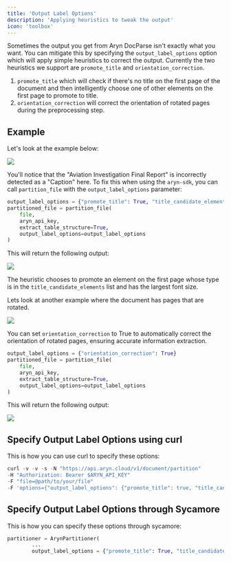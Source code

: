 ```yaml
---
title: 'Output Label Options'
description: 'Applying heuristics to tweak the output'
icon: 'toolbox'
---
```


Sometimes the output you get from Aryn DocParse isn't exactly what you want. You can mitigate this by specifying the `output_label_options` option which will apply simple heuristics to correct the output. Currently the two heuristics we support are `promote_title` and `orientation_correction`.
1. `promote_title` which will check if there's no title on the first page of the document and then intelligently choose one of other elements on the first page to promote to title. 
2. `orientation_correction` will correct the orientation of rotated pages during the preprocessing step.
## Example 

Let's look at the example below: 

<Frame>
  <img src="/images/ntsb_incorrect_caption.png" />
</Frame>

You'll notice that the "Aviation Investigation Final Report" is incorrectly detected as a "Caption" here. To fix this when using the `aryn-sdk`, you can call `partition_file` with the `output_label_options` parameter:


```python
output_label_options = {"promote_title": True, "title_candidate_elements":["Section-header", "Caption"], "orientation_correction": False}
partitioned_file = partition_file(
    file,
    aryn_api_key,
    extract_table_structure=True,
    output_label_options=output_label_options
)
```

This will return the following output:

 <Frame>
  <img src="/images/ntsb_correct_title.png" />
</Frame>

The heuristic chooses to promote an element on the first page whose type is in the `title_candidate_elements` list and has the largest font size. 


Lets look at another example where the document has pages that are rotated.

<Frame>
  <img src="/images/rotated_page.png" />
</Frame>

You can set `orientation_correction` to True to automatically correct the orientation of rotated pages, ensuring accurate information extraction.

```python
output_label_options = {"orientation_correction": True}
partitioned_file = partition_file(
    file,
    aryn_api_key,
    extract_table_structure=True,
    output_label_options=output_label_options
)
```
This will return the following output:

<Frame>
  <img src="/images/rotated_pdf_extraction.png" />
</Frame>




## Specify Output Label Options using curl 

This is how you can use curl to specify these options:

```python
curl -v -v -s -N "https://api.aryn.cloud/v1/document/partition"
-H "Authorization: Bearer $ARYN_API_KEY" 
-F "file=@path/to/your/file"
-F 'options={"output_label_options": {"promote_title": true, "title_candidate_elements":["Section-header", "Caption"], "orientation_correction": true}}'
```

## Specify Output Label Options through Sycamore 

This is how you can specify these options through sycamore:

```python
partitioner = ArynPartitioner(
        ...
        output_label_options = {"promote_title": True, "title_candidate_elements":["Section-header", "Caption"], "orientation_correction": True})
```